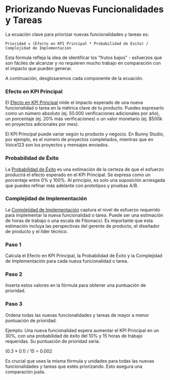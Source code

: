 
# Priorizando Nuevas Funcionalidades y Tareas

La ecuación clave para priorizar nuevas funcionalidades y tareas es:

```
Prioridad = (Efecto en KPI Principal * Probabilidad de Éxito) / Complejidad de Implementación
```

<Callout>
Esta fórmula refleja la idea de identificar los "frutos bajos" - esfuerzos que son fáciles de alcanzar y no requieren mucho trabajo en comparación con el impacto que pueden generar.
</Callout>

A continuación, desglosaremos cada componente de la ecuación.

### Efecto en KPI Principal

El [Efecto en KPI Principal](/priorizando-nuevas-funcionalidades-tareas/kpi-principal) mide el impacto esperado de una nueva funcionalidad o tarea en la métrica clave de tu producto. Puedes expresarlo como un número absoluto (ej. 50.000 verificaciones adicionales por año), un porcentaje (ej. 20% más verificaciones) o un valor monetario (ej. $500k en proyectos adicionales por mes).

<Callout>
El KPI Principal puede variar según tu producto y negocio. En Bunny Studio, por ejemplo, es el número de proyectos completados, mientras que en Voice123 son los proyectos y mensajes enviados.
</Callout>

### Probabilidad de Éxito

La [Probabilidad de Éxito](/priorizando-nuevas-funcionalidades-tareas/probabilidad-exito) es una estimación de la certeza de que el esfuerzo producirá el efecto esperado en el KPI Principal. Se expresa como un porcentaje entre 0% y 100%. Al principio, es solo una suposición arriesgada que puedes refinar más adelante con prototipos y pruebas A/B.

### Complejidad de Implementación

La [Complejidad de Implementación](/priorizando-nuevas-funcionalidades-tareas/complejidad-implementacion) captura el nivel de esfuerzo requerido para implementar la nueva funcionalidad o tarea. Puede ser una estimación de horas de trabajo o una escala de Fibonacci. Es importante que esta estimación incluya las perspectivas del gerente de producto, el diseñador de producto y el líder técnico.

<Steps>

### Paso 1

Calcula el Efecto en KPI Principal, la Probabilidad de Éxito y la Complejidad de Implementación para cada nueva funcionalidad o tarea.

### Paso 2 

Inserta estos valores en la fórmula para obtener una puntuación de prioridad.

### Paso 3

Ordena todas las nuevas funcionalidades y tareas de mayor a menor puntuación de prioridad.

</Steps>

<Callout>
Ejemplo: Una nueva funcionalidad espera aumentar el KPI Principal en un 30%, con una probabilidad de éxito del 10% y 15 horas de trabajo requeridas. Su puntuación de prioridad sería:

(0.3 * 0.1) / 15 = 0.002
</Callout>

Es crucial que uses la misma fórmula y unidades para todas las nuevas funcionalidades y tareas que estés priorizando. Esto asegura una comparación justa.